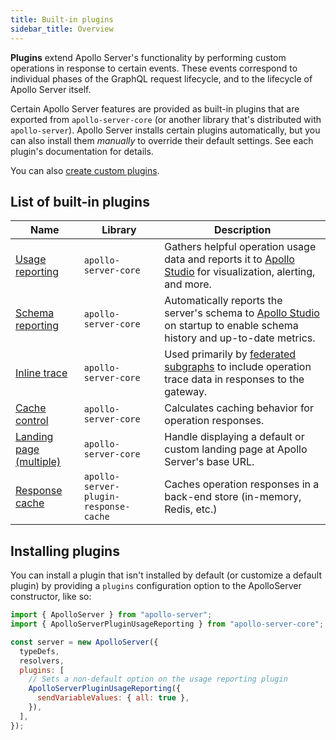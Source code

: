 ```yaml
---
title: Built-in plugins
sidebar_title: Overview
---
```


**Plugins** extend Apollo Server's functionality by performing custom operations in response to certain events. These events correspond to individual phases of the GraphQL request lifecycle, and to the lifecycle of Apollo Server itself.

Certain Apollo Server features are provided as built-in plugins that are exported from `apollo-server-core` (or another library that's distributed with `apollo-server`). Apollo Server installs certain plugins automatically, but you can also install them _manually_ to override their default settings. See each plugin's documentation for details.

You can also [create custom plugins](./integrations/plugins/).

## List of built-in plugins

| Name | Library | Description |
|------|---------|-------------|
| [Usage reporting](./api/plugin/usage-reporting/) | `apollo-server-core` | Gathers helpful operation usage data and reports it to [Apollo Studio](/studio/) for visualization, alerting, and more. |
| [Schema reporting](./api/plugin/schema-reporting/) | `apollo-server-core` | Automatically reports the server's schema to [Apollo Studio](/studio/) on startup to enable schema history and up-to-date metrics. |
| [Inline trace](./api/plugin/inline-trace/) | `apollo-server-core` | Used primarily by [federated subgraphs](/federation/) to include operation trace data in responses to the gateway. |
| [Cache control](./api/plugin/cache-control/) | `apollo-server-core` | Calculates caching behavior for operation responses. |
| [Landing page (multiple)](./api/plugin/landing-pages) | `apollo-server-core` | Handle displaying a default or custom landing page at Apollo Server's base URL. |
| [Response cache](./performance/caching/#caching-with-responsecacheplugin-advanced) | `apollo-server-plugin-response-cache`| Caches operation responses in a back-end store (in-memory, Redis, etc.) |

## Installing plugins

You can install a plugin that isn't installed by default (or customize a default plugin) by providing a `plugins` configuration option to the ApolloServer constructor, like so:

```js
import { ApolloServer } from "apollo-server";
import { ApolloServerPluginUsageReporting } from "apollo-server-core";

const server = new ApolloServer({
  typeDefs,
  resolvers,
  plugins: [
    // Sets a non-default option on the usage reporting plugin
    ApolloServerPluginUsageReporting({
      sendVariableValues: { all: true },
    }),
  ],
});
```
